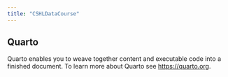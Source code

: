 ```yaml
---
title: "CSHLDataCourse"
---
```


## Quarto

Quarto enables you to weave together content and executable code into a finished document. To learn more about Quarto see <https://quarto.org>.
